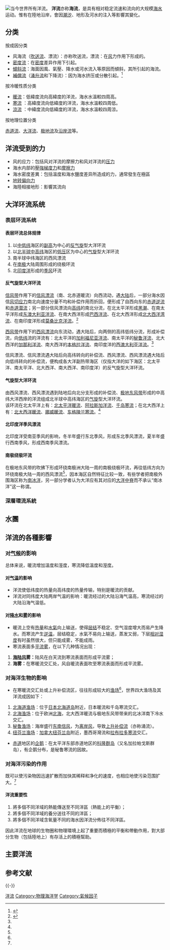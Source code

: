 [[File:Currents.svg|当今世界所有洋流。]]
'''洋流'''亦称'''海流'''，是具有相对稳定流速和流向的大规模[[海水|海水]]运动。惟有在陸地沿岸，會因[[潮汐|潮汐]]、地形及河水的注入等影響其變化。

== 分类 ==
; 按成因分类
* 风海流（[[吹送流|吹送流]]、漂流）：亦称吹送流，漂流：在[[风|风]]力作用下形成的。
* [[密度流|密度流]]：在[[密度|密度]]差异作用下引起。
* [[傾斜流|傾斜流]]：海面因風、氣壓、降水或河水流入等原因而傾斜，其所引起的海流。
* [[補償流|補償流]]（[[湧升流|湧升流]]和下降流）：因为海水挤压或分散引起。<ref>{{Cite book | title = 地理图册 普通高中课程标准实验教材| publisher = 浙江教育出版社 | language = zh-hans }} </ref>

; 按冷暖性质分类
* [[暖洋流|暖流]]：低緯度流向高緯度的洋流，海水水溫較四周高。
* [[寒洋流|寒流]] ：高緯度流向低緯度的洋流，海水水溫較四周低。
* [[冷流|涼流]] ：中緯度流向低緯度的洋流，海水水溫較四周涼。
; 按地理位置分类
[[赤道流|赤道流]]、[[大洋流|大洋流]]、[[极地流|极地流]]及[[沿岸流|沿岸流]]等。

== 洋流受到的力 ==
* 风的应力：包括风对洋流的摩擦力和风对洋流的[[压力|压力]]
* 海水内部的[[壓強梯度力|壓強梯度力]]和[[摩擦力|摩擦力]]
* 海水密度差異：包括溫度和海水鹽度差异所造成的力，通常發生在極區
* [[地转偏向力|地转偏向力]]
* 海陸相接地形：影響其流向

== 大洋环流系统 ==
=== 表层环流系统 ===
==== 表层环流总体规律 ====
#以[[中低纬|中低纬]]海区的[[副高|副高]]为中心的[[反气旋|反气旋]]型大洋环流
#以[[北半球|北半球]][[中高纬|中高纬]]海区的[[低压|低压]]区为中心的[[气旋|气旋]]型大洋环流
#南半球中纬海区的西风漂流
#在[[南极|南极]]大陆周围形成的绕极环流
#北[[印度洋|印度洋]]形成的[[季风|季风]]环流
==== 反气旋型大洋环流 ====
[[信风带|信风带]]作用下的[[信风漂流|信风漂流]]（南、北赤道暖流）向西流动，遇[[大陆|大陆]]后，一部分海水因信[[风切应力|风切应力]]南北向速度分量不均和补偿作用而折回，便形成了自西向东的[[赤道逆流|赤道逆流]]和[[赤道潜流|赤道潜流]]；另一部分信风漂流向[[高纬|高纬]]的南北分流，在北太平洋形成[[黑潮|黑潮]]、在南太平洋形成[[东澳大利亚洋流|东澳大利亚洋流]]、在南大西洋形成[[巴西洋流|巴西洋流]]、在北大西洋形成[[北大西洋湾流|北大西洋湾流]]、在南印度洋形成[[莫桑比克洋流|莫桑比克洋流]]。<ref name="XJ">{{Cite book | title = 地理 普通高中课程标准实验教材| publisher = 湖南教育出版社 | language = zh-hans }} </ref>

[[西风带|西风带]]作用下的[[西风漂流|西风漂流]]向东流动，遇大陆后，向两侧的高纬低纬分流，形成补偿流，向[[低纬|低纬]]流的洋流有：北太平洋的[[加利福尼亚洋流|加利福尼亚洋流]]、南太平洋的[[秘鲁洋流|秘鲁洋流]]、北大西洋的[[加那利洋流|加那利洋流]]、南大西洋的[[本格拉洋流|本格拉洋流]]、南印度洋的[[西澳大利亚洋流|西澳大利亚洋流]]。<ref name="XJ"/>

信风漂流、信风漂流遇大陆后向高纬转向的补偿流、西风漂流、西风漂流遇大陆后向低纬转向的补偿流，便构成各大洋副热带海区（仅指大洋的如下海区：北太平洋、南太平洋、北大西洋、南大西洋、南印度洋）的反气旋型大洋环流。

==== 气旋型大洋环流 ====
由西风漂流、西风漂流遇到陆地后向北分支形成的补偿流、[[极地东风带|极地东风带]]形成的中高纬大洋西岸的洋流组成北半球中高纬海区的[[气旋|气旋]]型大洋环流。<br />该环流在北太平洋上有：[[北太平洋暖流|北太平洋暖流]]、[[阿拉斯加洋流|阿拉斯加洋流]]、[[千岛寒流|千岛寒流]]；在北大西洋上有：[[北大西洋暖流|北大西洋暖流]]、[[挪威暖流|挪威暖流]]、[[东格陵兰寒流|东格陵兰寒流]]。<ref name="XJ"/>

==== 北印度洋季风漂流 ====
北印度洋受南亚季风的影响，冬半年盛行东北季风，形成东北季风漂流，夏半年盛行西南季风，形成西南季风漂流。

{{seealso|季風#南亞季風區|熱帶季風氣候}}

==== 南极绕极环流 ====
在极地东风带的吹拂下形成环绕南极洲大陆一周的南极绕极环流，再往低纬方向为环绕南极大陆一周的西风漂流<ref name="XJ"/>，因本海区自然特征比较一致，有些学者把南极外围海区称为[[南冰洋|南冰洋]]，另一部分学者认为大洋应有其对应的[[大洋中脊|大洋中脊]]而不承认“南冰洋”这一称谓。
 	
=== 深層環流系統 ===
{{main|深層環流系統}}

== 水團 ==
{{main|水團}}

== 洋流的各種影響 ==
=== 对[[气候|气候]]的影响 ===
总体来说，暖流增加溫度和溼度，寒流降低溫度和溼度。
==== 对[[气温|气温]]的影响 ====
* 洋流使低纬度的热量向高纬度的热量传输，特别是暖流的贡献。
* 洋流对同纬度大陆两岸气温的影响：暖流经过的大陆沿海气温高，寒流经过的大陆沿海气温低。
==== 对[[降水|降水]]和[[雾|雾]]的影响 ====
* 暖流上空有[[热量|热量]]和[[水氣|水氣]]向上输送，使得[[层结|层结]]不稳定、空气湿度增大而易产生降水。而寒流产生[[逆温|逆温]]，层结稳定，水氣不易向上输送，蒸发又弱，下层[[相对湿度|相对湿度]]有时虽然很大，但只能成雾，不能成雨。
* 寒流表面多[[平流雾|平流雾]]，在以下几种情况出现：
# '''[[海陆风|海陆风]]雾：'''陆风在白天流到寒流表面而形成平流雾；
# '''海雾：'''在寒暖流交汇处，风自暖流表面吹至寒流表面而形成平流雾。

=== 对海洋生物的影响 ===
*在寒暖流交汇处或上升补偿流区，往往形成较大的[[渔场|渔场]]<ref name="XJ"/>，世界四大渔场及其洋流成因如下：
#[[北海道渔场|北海道渔场]]：位于[[日本|日本]][[北海道岛|北海道岛]]附近，日本暖流和千岛寒流交汇。
#[[北海渔场|北海渔场]]：位于欧洲[[北海_(大西洋)|北海]]，北大西洋暖流与极地东风带带来的北冰洋南下冷水交汇。
#[[秘鲁渔场|秘鲁渔场]]：海岸盛行[[东南信风|东南信风]]，为[[离岸风|离岸风]]，导致[[上升补偿流|上升补偿流]]（亦称涌流）。
#[[纽芬兰渔场|纽芬兰渔场]]：[[加拿大|加拿大]][[纽芬兰岛|纽芬兰岛]]附近，墨西哥灣流和[[拉布拉多寒流|拉布拉多寒流]]交汇。
*[[赤道|赤道]]地区的[[企鹅|企鹅]]：在太平洋东部赤道地区的[[科隆群岛|科隆群岛]]（又名加拉帕戈斯群岛），有企鹅分布，是秘鲁寒流的因故。

=== 对海洋污染的作用 ===
既可以使污染物因迅速扩散而加快其稀释和净化的速度，也相应地使污染范围扩大。<ref name="XJ"/>

==== 洋流重要性 ====

#將多個不同洋域的熱能傳送至不同洋區（熱能上的平衡）； 
#將多個不同洋域的養分送往不同的洋區；
#將多個不同洋域含氧量不同的海水因洋流分佈往不同洋區。

因此洋流在地球的生物圈和物理環境上起了重要而積極的平衡和帶動作用，對大部分生物（包括陸地上）有存活上的積極幫助。

== 主要洋流 ==
{{columns
|width=250 |gap=3.25em
|col1=
=== [[北冰洋|北冰洋]] ===
*[[东格陵兰寒流|东格陵兰寒流]]

=== [[太平洋|太平洋]] ===
*[[阿拉斯加暖流|阿拉斯加暖流]]
*[[阿留申寒流|阿留申寒流]]
*[[加利福尼亚涼流|加利福尼亚涼流]]
*[[克倫威爾洋流|克倫威爾洋流]]（深海洋流）
*[[东澳暖流|东澳暖流]]
*[[赤道逆流|赤道逆流]]
*[[秘鲁凉流|秘鲁凉流]]（洪鮑特洋流）
*[[堪察加寒流|堪察加寒流]]
*[[黑潮|黑潮]]（日本暖流）
*[[民答那峨洋流|民答那峨洋流]]
*[[北赤道洋流|北赤道洋流]]
*[[北太平洋暖流|北太平洋暖流]]（北太平洋漂流）
*[[親潮|親潮]]（千岛寒流）
*[[南赤道洋流|南赤道洋流]]
*[[西風漂流|西風漂流]]

=== [[大西洋|大西洋]] ===
*[[安哥拉洋流|安哥拉洋流]]
*[[安地列斯暖流|安地列斯暖流]]
*[[巴芬島寒流|巴芬島寒流]]
*[[本格拉涼流|本格拉涼流]]
*[[巴西暖流|巴西暖流]]
*[[加那利涼流|加那利涼流]]
*[[合恩角寒流|合恩角寒流]]
*[[加勒比暖流|加勒比暖流]]
*[[東格陵蘭寒流|東格陵蘭寒流]]
*[[福克蘭寒流|福克蘭寒流]]
*[[墨西哥灣暖流|墨西哥灣暖流]]
*[[幾內亞暖流|幾內亞暖流]]
*[[拉布拉多寒流|拉布拉多寒流]]
*[[北大西洋暖流|北大西洋暖流]]
*[[北巴西洋流|北巴西洋流]]
*{{link-en|挪威洋流|Norwegian Current}}
*[[西格陵蘭暖流|西格陵蘭暖流]]
*[[西風漂流|西風漂流]]

=== [[印度洋|印度洋]] ===
*[[阿古拉斯暖流|阿古拉斯暖流]]
*[[東馬達加斯加暖流|東馬達加斯加暖流]]
*[[赤道逆流|赤道逆流]]
*[[莫三比克暖流|莫三比克暖流]]
*[[索馬里洋流|索馬里洋流]]
*[[反南澳大利亞洋流|反南澳大利亞洋流]]
*[[南赤道洋流|南赤道洋流]]
*[[西南和東北季風漂流|西南和東北季風漂流]]（印度季風洋流）
*[[西澳涼流|西澳涼流]]
*[[西風漂流|西風漂流]]

=== [[南冰洋|南冰洋]] ===
*[[南極環極洋流|南極環極洋流]]
*[[威德爾海環流|威德爾海環流]]
*[[塔斯曼洋流|塔斯曼洋流]]
}}

== 参考文献 ==
{{Reflist}}

{{-}}
{{World Current}}

{{Authority control}}

[[Category:洋流|]]
[[Category:物理海洋学|Category:物理海洋学]]
[[Category:氣候因子|Category:氣候因子]]